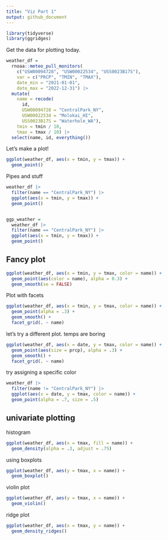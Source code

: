 ```yaml
---
title: "Viz Part 1"
output: github_document
---
```


```r
library(tidyverse)
library(ggridges)
```

Get the data for plotting today.

```r
weather_df = 
  rnoaa::meteo_pull_monitors(
    c("USW00094728", "USW00022534", "USS0023B17S"),
    var = c("PRCP", "TMIN", "TMAX"), 
    date_min = "2021-01-01",
    date_max = "2022-12-31") |>
  mutate(
    name = recode(
      id, 
      USW00094728 = "CentralPark_NY", 
      USW00022534 = "Molokai_HI", 
      USS0023B17S = "Waterhole_WA"),
    tmin = tmin / 10,
    tmax = tmax / 10) |>
  select(name, id, everything())
```


Let's make a plot!

```r
ggplot(weather_df, aes(x = tmin, y = tmax)) +
  geom_point()
```

Pipes and stuff

```r
weather_df |>
  filter(name == "CentralPark_NY") |>
  ggplot(aes(x = tmin, y = tmax)) + 
  geom_point()


ggp_weather = 
  weather_df |>
  filter(name == "CentralPark_NY") |>
  ggplot(aes(x = tmin, y = tmax)) + 
  geom_point()
```

## Fancy plot

```r
ggplot(weather_df, aes(x = tmin, y = tmax, color = name)) +
  geom_point(aes(color = name), alpha = 0.3) + 
  geom_smooth(se = FALSE)
```

Plot with facets

```r
ggplot(weather_df, aes(x = tmin, y = tmax, color = name)) + 
  geom_point(alpha = .3) + 
  geom_smooth() + 
  facet_grid(. ~ name)
```

let's try a different plot. temps are boring

```r
ggplot(weather_df, aes(x = date, y = tmax, color = name)) + 
  geom_point(aes(size = prcp), alpha = .3) + 
  geom_smooth() + 
  facet_grid(. ~ name)
```


try assigning a specific color

```r
weather_df |> 
  filter(name != "CentralPark_NY") |> 
  ggplot(aes(x = date, y = tmax, color = name)) + 
  geom_point(alpha = .7, size = .5)
```

## univariate plotting

histogram

```r
ggplot(weather_df, aes(x = tmax, fill = name)) + 
  geom_density(alpha = .3, adjust = .75)
```


using boxplots

```r
ggplot(weather_df, aes(y = tmax, x = name)) + 
  geom_boxplot()
```


violin plot

```r
ggplot(weather_df, aes(y = tmax, x = name)) + 
  geom_violin()
```

ridge plot

```r
ggplot(weather_df, aes(x = tmax, y = name)) + 
  geom_density_ridges()
```









